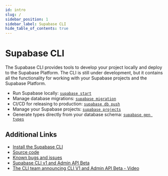 ```yaml
---
id: intro
slug: /
sidebar_position: 1
sidebar_label: Supabase CLI
hide_table_of_contents: true
---
```


# Supabase CLI

The Supabase CLI provides tools to develop your project locally and deploy to the Supabase Platform.
The CLI is still under development, but it contains all the functionality for working with your Supabase projects and the Supabase Platform.

- Run Supabase locally: [`supabase start`](https://supabase.com/docs/reference/cli/usage#supabase-start)
- Manage database migrations: [`supabase migration`](https://supabase.com/docs/reference/cli/usage#supabase-migration)
- CI/CD for releasing to production: [`supabase db push`](https://supabase.com/docs/reference/cli/usage#supabase-db-push)
- Manage your Supabase projects: [`supabase projects`](https://supabase.com/docs/reference/cli/usage#supabase-projects)
- Generate types directly from your database schema: [`supabase gen types`](https://supabase.com/docs/reference/cli/usage#supabase-gen)

## Additional Links

- [Install the Supabase CLI](/docs/guides/cli)
- [Source code](https://github.com/supabase/cli)
- [Known bugs and issues](https://github.com/supabase/cli/issues)
- [Supabase CLI v1 and Admin API Beta](https://supabase.com/blog/supabase-cli-v1-and-admin-api-beta)
- [The CLI team announcing CLI V1 and Admin API Beta - Video](https://www.youtube.com/watch?v=OpPOaJI_Z28)
